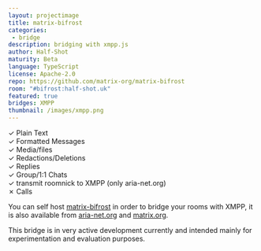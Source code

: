 ```yaml
---
layout: projectimage
title: matrix-bifrost
categories: 
 - bridge
description: bridging with xmpp.js
author: Half-Shot
maturity: Beta
language: TypeScript
license: Apache-2.0
repo: https://github.com/matrix-org/matrix-bifrost
room: "#bifrost:half-shot.uk"
featured: true
bridges: XMPP
thumbnail: /images/xmpp.png
---
```


&#10003; Plain Text  
&#10003; Formatted Messages  
&#10003; Media/files  
&#10003; Redactions/Deletions  
&#10003; Replies  
&#10003; Group/1:1 Chats  
&#10003; transmit roomnick to XMPP (only aria-net.org)  
&#10007; Calls

You can self host [matrix-bifrost](https://github.com/matrix-org/matrix-bifrost) in order to bridge your rooms
with XMPP, it is also available from [aria-net.org](https://aria-net.org/SitePages/Portal/Bridges.aspx) and [matrix.org](https://github.com/matrix-org/matrix-bifrost/wiki/Address-syntax).

This bridge is in very active development currently and intended mainly for experimentation and evaluation purposes.

